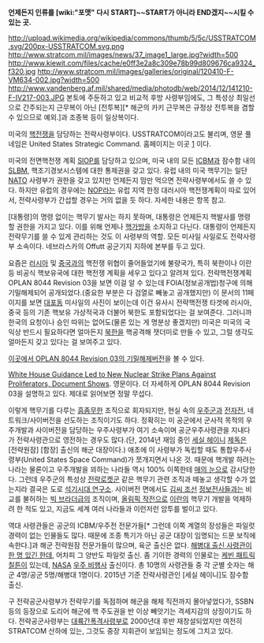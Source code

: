 '''언제든지 인류를 [wiki:"포맷" 다시 START]~~START가 아니라 END겠지~~시킬 수 있는 곳.'''

http://upload.wikimedia.org/wikipedia/commons/thumb/5/5c/USSTRATCOM.svg/200px-USSTRATCOM.svg.png
http://www.stratcom.mil/images/news/37_image1_large.jpg?width=500
http://www.kiewit.com/files/cache/e0ff3e2a8c309e78b99d809676ca9324_f320.jpg
http://www.stratcom.mil/images/galleries/original/120410-F-VM634-002.jpg?width=500
http://www.vandenberg.af.mil/shared/media/photodb/web/2014/12/141210-F-IV217-003.JPG
본토에 주둔하고 있고 비교적 후방 사령부임에도, 그 특성상 최일선으로 간주되는지 근무복이 아닌 [전투복][* 해군의 카키 근무복은 규정상 전투복을 겸할 수 있으므로 예외.]과 조종복 등이 일상복이다.


미국의 [[핵전쟁]]을 담당하는 전략사령부이다. USSTRATCOM이라고도 불리며, 영문 풀네임은 United States Strategic Command. 홈페이지는 이곳 [http://www.stratcom.mil/] 이다.

미국의 전면핵전쟁 계획 [[SIOP]]를 담당하고 있으며, 미국 내의 모든 [[ICBM]]과 잠수함 내의 [[SLBM]], 핵조기경보시스템에 대한 통제권을 갖고 있다. 유럽 내의 미국 핵무기는 일단 [[NATO]] 사령부가 권한을 갖고 있지만 언제든지 맘만 먹으면 전략사령부에서도 쓸 수 있다. 하지만 유럽의 경우에는 [[NOP]]라는 유럽 지역 한정 대러시아 핵전쟁계획이 따로 있어서, 전략사령부가 간섭할 경우는 거의 없을 듯 하다. 자세한 내용은 항목 참고.

[대통령]의 명령 없이는 핵무기 발사는 하지 못하며, 대통령은 언제든지 핵발사를 명령할 권한을 가지고 있다. 이를 위해 언제나 [[핵가방]]을 소지하고 다닌다. 대통령이 언제든지 전략무기를 쓸 수 있게 관리하는 것도 이 사령부의 역할. 모든 미사일 사일로도 전략사령부 소속이다. 네브라스카의 Offutt 공군기지 지하에 본부를 두고 있다.

요즘은 [[러시아]] 및 [[중국]]과의 핵전쟁 위협이 줄어들었기에 불량국가, 특히 북한이나 이란 등 비공식 핵보유국에 대한 핵전쟁 계획을 세우고 있다고 알려져 있다. 전략핵전쟁계획 OPLAN 8044 Revision 03을 보면 이걸 알 수 있는데 FOIA(정보공개법)청구에 의해 기밀해제되어 공개되었다.(중요한 부분은 다 검열로 빼놓고 공개했지만) 이 문서의 11페이지를 보면 [[대포동]] 미사일의 사진이 보이는데 이건 유사시 전략핵전쟁 타겟에 러시아, 중국 등의 기존 핵보유 가상적국과 더불어 북한도 포함되었다는 걸 보여준다. 그러니까 한국의 요청이나 승인 따위는 없어도(물론 있는 게 명분상 좋겠지만) 미국은 미국의 국익상 반드시 필요하다면 얼마든지 [[북한]]을 핵공격해 잿더미로 만들 수 있고, 그럴 생각도 얼마든지 갖고 있다는 걸 보여주고 있다.

[http://pds6.egloos.com/pds/200711/11/40/revision03.pdf 이곳에서 OPLAN 8044 Revision 03의 기밀해제버전]을 볼 수 있다.

[http://blogs.fas.org/security/2007/11/white_house_guidance_led_to_ne/ White House Guidance Led to New Nuclear Strike Plans Against Proliferators, Document Shows]. 영문이다. 더 자세하게 OPLAN 8044 Revision 03을 설명하고 있다. 제대로 읽어보면 정말 무섭다.

이렇게 핵무기를 다루는 [[흠좀무]]한 조직으로 회자되지만, 현실 속의 [[우주군]]과 [[전자전]], 네트워크/사이버전을 선도하는 조직이기도 하다. 정확히는 미 공군에서 군사적 목적의 우주개발과 사이버전을 담당하는 우주사령부가 여기 소속이며 공군우주사령관을 지내다가 전략사령관으로 영전하는 경우도 많다.(단, 2014년 재임 중인 [[세실 헤이니]] [[제독]]은 [전략원잠] [함장] 출신의 해군 대장이다.) 애초에 이 사령부가 독립할 때도 통합우주사령부(United States Space Command)가 쪼개지면서 나온 것. 때문에 핵개발 하려는 나라는 물론이고 우주개발을 꾀하는 나라들 역시 100% 이쪽한테 [[매의 눈]]으로 감시당한다. 그런데 우주군의 특성상 [[전략로켓군]] 같은 핵무기 관련 조직과 떼놓고 생각할 수가 없는지라 결국은 도로 [[커티스 르메이|석기시대 연구소]]. 사이버전 면에서도 [[김씨 조선]] [[정보전사]]들과는 비교를 불허하는 [[빅 브라더]]급의 조직이며, [[올림픽 작전]]으로 [[이란]]의 핵무기 개발을 억제하려 한 적도 있고, 지금도 세계 여러 나라들과 이런저런 암투를 벌이고 있다.

역대 사령관들은 공군의 ICBM/우주전 전문가들[* 그런데 이쪽 계열의 장성들은 파일럿 경력이 없는 인물들도 많다. 때문에 조종 특기가 아닌 공군 대장이 임명되는 드문 보직에 속한다.]과 해군 전략원잠 전문가들이 많으며, 육군 출신은 없다. [[제임스 카트라이트|해병대 출신 사령관이 한 명 있긴 한데]], 어차피 그 양반도 파일럿 출신. 좀 기이한 경력의 인물로는 [[케빈 패트릭 칠튼]]이 있는데, [[NASA]] [[우주 비행사]] 출신이다. 총 10명의 사령관들 중 각 군별 숫자는 해군 4명/공군 5명/해병대 1명이다. 2015년 기준 전략사령관인 [세실 헤이니]도 잠수함 출신.

구 전략공군사령부가 전략무기를 독점하며 해군을 해체 직전까지 몰아넣었다가, SSBN 등의 등장으로 도리어 해군에 핵 주도권을 반 이상 빼앗기는 격세지감의 상징이기도 하다. 전략공군사령부는 [[대륙간폭격사령부]]로 2000년대 후반 재창설되었지만 여전히 STRATCOM 산하에 있는, 그것도 중장 지휘관이 보임되는 정도에 그치고 있다.


